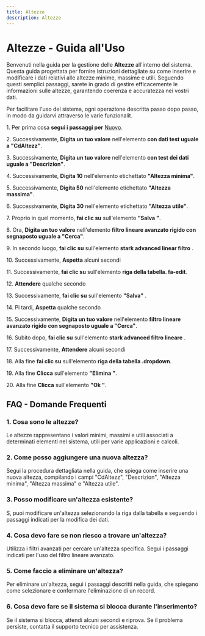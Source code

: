 ```yaml
---
title: Altezze
description: Altezze
---
```


# Altezze - Guida all'Uso

Benvenuti nella guida per la gestione delle **Altezze** all'interno del sistema. Questa guida  progettata per fornire istruzioni dettagliate su come inserire e modificare i dati relativi alle altezze minime, massime e utili. Seguendo questi semplici passaggi, sarete in grado di gestire efficacemente le informazioni sulle altezze, garantendo coerenza e accuratezza nei vostri dati.

Per facilitare l'uso del sistema, ogni operazione  descritta passo dopo passo, in modo da guidarvi attraverso le varie funzionalit.

1\. Per prima cosa **segui i passaggi per** [Nuovo](/docs/Z_Operazioni%20base/Nuovo).

2\. Successivamente, **Digita un tuo valore** nell'elemento **con dati test uguale a "CdAltezz"**.

3\. Successivamente, **Digita un tuo valore** nell'elemento **con test dei dati uguale a "Descrizion"**.

4\. Successivamente, **Digita 10** nell'elemento etichettato **"Altezza minima"**.

5\. Successivamente, **Digita 50** nell'elemento etichettato **"Altezza massima"**.

6\. Successivamente, **Digita 30** nell'elemento etichettato **"Altezza utile"**.

7\. Proprio in quel momento, **fai clic su** sull'elemento **"Salva "**.

8\. Ora, **Digita un tuo valore** nell'elemento **filtro lineare avanzato rigido con segnaposto uguale a "Cerca"**.

9\. In secondo luogo, **fai clic su** sull'elemento **stark advanced linear filtro** .

10\. Successivamente, **Aspetta** alcuni secondi

11\. Successivamente, **fai clic su** sull'elemento **riga della tabella. fa-edit**.

12\. **Attendere** qualche secondo

13\. Successivamente, **fai clic su** sull'elemento **"Salva"** .

14\. Pi tardi, **Aspetta** qualche secondo

15\. Successivamente, **Digita un tuo valore** nell'elemento **filtro lineare avanzato rigido con segnaposto uguale a "Cerca"**.

16\. Subito dopo, **fai clic su** sull'elemento **stark advanced filtro lineare** .

17\. Successivamente, **Attendere** alcuni secondi

18\. Alla fine **fai clic su** sull'elemento **riga della tabella .dropdown**.

19\. Alla fine **Clicca** sull'elemento **"Elimina "**.

20\. Alla fine **Clicca** sull'elemento **"Ok "**.

## FAQ - Domande Frequenti

### 1. **Cosa sono le altezze?**

Le altezze rappresentano i valori minimi, massimi e utili associati a determinati elementi nel sistema, utili per varie applicazioni e calcoli.

### 2. **Come posso aggiungere una nuova altezza?**

Segui la procedura dettagliata nella guida, che spiega come inserire una nuova altezza, compilando i campi "CdAltezz", "Descrizion", "Altezza minima", "Altezza massima" e "Altezza utile".

### 3. **Posso modificare un'altezza esistente?**

S, puoi modificare un'altezza selezionando la riga dalla tabella e seguendo i passaggi indicati per la modifica dei dati.

### 4. **Cosa devo fare se non riesco a trovare un'altezza?**

Utilizza i filtri avanzati per cercare un'altezza specifica. Segui i passaggi indicati per l'uso del filtro lineare avanzato.

### 5. **Come faccio a eliminare un'altezza?**

Per eliminare un'altezza, segui i passaggi descritti nella guida, che spiegano come selezionare e confermare l'eliminazione di un record.

### 6. **Cosa devo fare se il sistema si blocca durante l'inserimento?**

Se il sistema si blocca, attendi alcuni secondi e riprova. Se il problema persiste, contatta il supporto tecnico per assistenza.